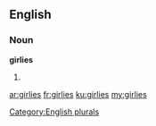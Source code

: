 ==English==

===Noun===
'''girlies'''

# {{plural of|[[girlie]]}}

[[Category:English plurals]]

[[ar:girlies]]
[[fr:girlies]]
[[ku:girlies]]
[[my:girlies]]